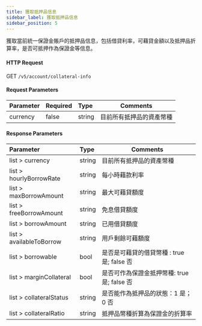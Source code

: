 ```yaml
---
title: 獲取抵押品信息
sidebar_label: 獲取抵押品信息
sidebar_position: 5
---
```

獲取當前統一保證金賬戶的抵押品信息，包括借貸利率，可藉貸金額以及抵押品折算率，是否可抵押作為保證金等信息。

#### HTTP Request
GET `/v5/account/collateral-info`

#### Request Parameters
| Parameter | Required | Type | Comments|
|:----- |:-------|:-----|------ |
|currency |false |string |目前所有抵押品的資產幣種|

#### Response Parameters
| Parameter | Type | Comments|
|:----- |:-----|----- |
|list > currency |string |目前所有抵押品的資產幣種|
|list > hourlyBorrowRate |string |每小時藉款利率|
|list > maxBorrowAmount |string |最大可藉貸額度|
|list > freeBorrowAmount |string |免息借貸額度|
|list > borrowAmount |string |已用借貸額度|
|list > availableToBorrow |string |用戶剩餘可藉額度|
|list > borrowable |bool |是否是可藉貸的借貸幣種 : true 是; false 否|
|list > marginCollateral |bool |是否可作為保證金抵押幣種: true 是; false 否|
|list > collateralStatus |string |是否能作為抵押品的狀態：1 是；0 否|
|list > collateralRatio |string |抵押品幣種折算為保證金的折算率|
